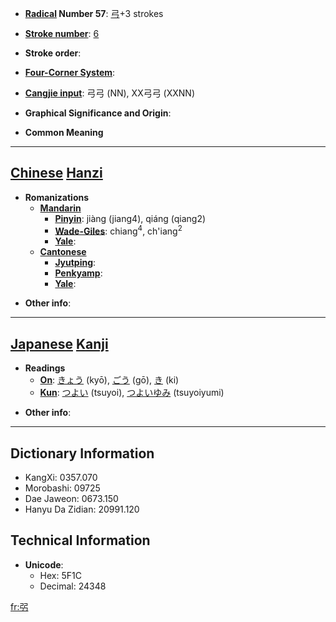 * '''[[Wiktionary:Chinese radical index| Radical]] Number 57''': [[Wiktionary:Chinese radical index 弓|弓]]+3 strokes

* '''[[Wiktionary:Chinese total strokes index|Stroke number]]''': [[Wiktionary:Chinese total strokes index 6|6]]

* '''Stroke order''': 

* '''[[Wiktionary:Chinese four corner index|Four-Corner System]]''': 

* '''[[Wiktionary:Chinese Cangjie index|Cangjie input]]''': 弓弓 (NN), XX弓弓 (XXNN)

* '''Graphical Significance and Origin''': 

* '''Common Meaning'''

----

== [[Chinese]] [[Hanzi]] ==

* '''Romanizations'''
** '''[[Mandarin]]'''
*** '''[[Pinyin]]''': jiàng (jiang4), qiáng (qiang2)
*** '''[[Wade-Giles]]''': chiang<sup>4</sup>, ch'iang<sup>2</sup>
*** '''[[Yale]]''': 
** '''[[Cantonese]]'''
*** '''[[Jyutping]]''':
*** '''[[Penkyamp]]''': 
*** '''[[Yale]]''': 

* '''Other info''': 

----

== [[Japanese]] [[Kanji]] ==

* '''Readings'''
** '''[[On]]''': [[きょう]] (kyō), [[ごう]] (gō), [[き]] (ki)
** '''[[Kun]]''': [[つよい]] (tsuyoi), [[つよいゆみ]] (tsuyoiyumi)

* '''Other info''':  

----

== Dictionary Information ==

* KangXi: 0357.070
* Morobashi: 09725
* Dae Jaweon: 0673.150
* Hanyu Da Zidian: 20991.120

== Technical Information ==

* '''Unicode''':
** Hex: 5F1C
** Decimal: 24348

[[fr:弜]]